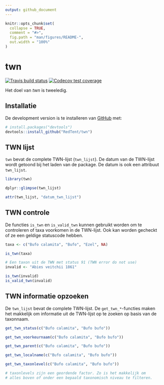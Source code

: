```yaml
---
output: github_document
---
```


<!-- README.md is generated from README.Rmd. Please edit that file -->

```r
knitr::opts_chunk$set(
  collapse = TRUE,
  comment = "#>",
  fig.path = "man/figures/README-",
  out.width = "100%"
)
```
# twn

<!-- badges: start -->
[![Travis build status](https://travis-ci.org/RedTent/twn.svg?branch=master)](https://travis-ci.org/RedTent/twn)
[![Codecov test coverage](https://codecov.io/gh/RedTent/twn/branch/master/graph/badge.svg)](https://codecov.io/gh/RedTent/twn?branch=master)
<!-- badges: end -->

Het doel van *twn* is tweeledig. 

## Installatie

De development version is te installeren van [GitHub](https://github.com/) met:

``` r
# install.packages("devtools")
devtools::install_github("RedTent/twn")
```
## TWN lijst

`twn` bevat de complete TWN-lijst (`twn_lijst`). De datum van de TWN-lijst wordt getoond bij het laden van de package. De datum is ook een attribuut `twn_lijst`.

```r
library(twn)

dplyr::glimpse(twn_lijst)

attr(twn_lijst, "datum_twn_lijst")
```

## TWN controle

De functies `is_twn` en `is_valid_twn` kunnen gebruikt worden om te controleren of taxa voorkomen in de TWN-lijst. Ook kan worden gecheckt of ze een geldige statuscode hebben.

```r
taxa <- c("Bufo calamita", "Bufo", "Ezel", NA)

is_twn(taxa)

# Een taxon uit de TWN met status 91 (TWN error do not use)
invalid <- "Abies veitchii 1861"

is_twn(invalid)
is_valid_twn(invalid)


```


## TWN informatie opzoeken

De `twn_lijst` bevat de complete TWN-lijst. De `get_twn_*`-functies maken het makkelijk om informatie uit de TWN-lijst op te zoeken op basis van de taxonnaam.

```r
get_twn_status(c("Bufo calamita", "Bufo bufo"))

get_twn_voorkeurnaam(c("Bufo calamita", "Bufo bufo"))

get_twn_parent(c("Bufo calamita", "Bufo bufo"))

get_twn_localname(c("Bufo calamita", "Bufo bufo"))

get_twn_taxonlevel(c("Bufo calamita", "Bufo bufo"))

# taxonlevels zijn een geordende factor. Zo is het makkelijk om 
# alles boven of onder een bepaald taxonomisch niveau te filteren.
```


